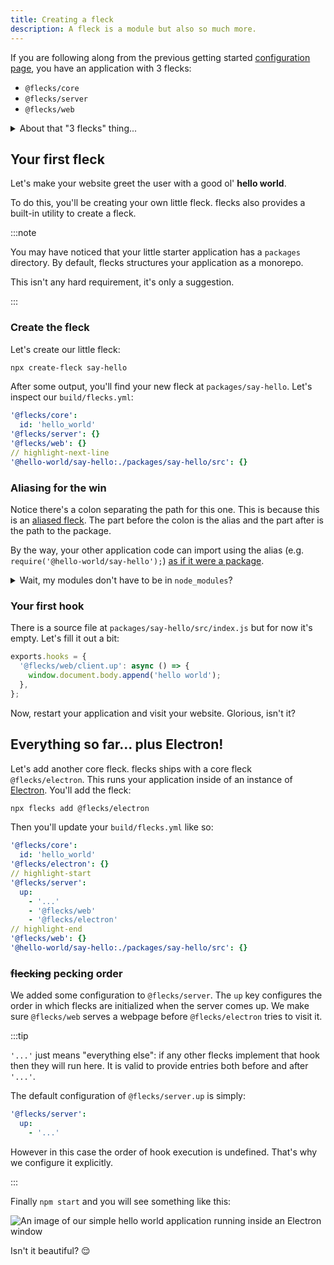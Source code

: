 ```yaml
---
title: Creating a fleck
description: A fleck is a module but also so much more.
---
```


If you are following along from the previous getting started
[configuration page](./configuration), you have an application with 3 flecks:

- `@flecks/core`
- `@flecks/server`
- `@flecks/web`

<details>
  <summary>About that "3 flecks" thing...</summary>

  Actually, your server application has 6 flecks at this point:

  - `@flecks/core`
  - `@flecks/core/server`
  - `@flecks/server`
  - `@flecks/server/server`
  - `@flecks/web`
  - `@flecks/web/server`

  flecks will load the `[...]/server` fleck under any fleck that is loaded on the server. This is
  also the case when using `@flecks/web` which will automatically load `[...]/client` flecks
  which are only loaded in the browser. We'll be exploring this specifically in the next section.
  If you're intersted in diving deeper, see [the platforms concept page](#todo).

  Some frameworks make it a little cheesier to work with isomorphic code, but the flecks
  philosophy is that visibility is believability: you'll have to be explicit about which code
  runs where.
</details>

## Your first fleck

Let's make your website greet the user with a good ol' **hello world**.

To do this, you'll be creating your own little fleck. flecks also provides a built-in utility to
create a fleck.

:::note

You may have noticed that your little starter application has a `packages` directory. By default,
flecks structures your application as a monorepo.

This isn't any hard requirement, it's only a suggestion.

:::

### Create the fleck

Let's create our little fleck:

```bash
npx create-fleck say-hello
```

After some output, you'll find your new fleck at `packages/say-hello`. Let's inspect our
`build/flecks.yml`:

```yml title="build/flecks.yml"
'@flecks/core':
  id: 'hello_world'
'@flecks/server': {}
'@flecks/web': {}
// highlight-next-line
'@hello-world/say-hello:./packages/say-hello/src': {}
```

### Aliasing for the win

Notice there's a colon separating the path for this one. This is because this is an
[aliased fleck](#todo). The part before the colon is the alias and the part after is the
path to the package.

By the way, your other application code can import using the alias (e.g.
`require('@hello-world/say-hello');`)
[as if it were a package](https://webpack.js.org/configuration/resolve/#resolvealias).

<details>
  <summary>Wait, my modules don't have to be in <code>node_modules</code>?</summary>

  Nope! When you're developing applications, it can be real nice to
  just pull in local source "packages". If you're wondering how this works, see
  [the alias concept page](#todo).

  That being said, sharing your packages on npm is a cool thing to do, so be rad and share your
  awesome flecks with the rest of us!

  :::warning

  You probably shouldn't do things like name an alias the same thing as a package that actually
  exists in your `node_modules` directory. This is mitigated if you use the default monorepo
  structure (unless your application name is identical to a monorepo organization that already
  exists on `npm`: don't do that).

  If you'd like to help define what happens in these edge cases you could
  always [submit a pull request](https://github.com/cha0s/flecks/compare). :smile:

  :::
</details>

### Your first hook

There is a source file at `packages/say-hello/src/index.js` but for now it's empty. Let's fill it
out a bit:

```javascript title="packages/say-hello/src/index.js"
exports.hooks = {
  '@flecks/web/client.up': async () => {
    window.document.body.append('hello world');
  },
};
```

Now, restart your application and visit your website. Glorious, isn't it?

## Everything so far... plus Electron!

Let's add another core fleck. flecks ships with a core fleck `@flecks/electron`. This runs your
application inside of an instance of [Electron](https://www.electronjs.org/). You'll add the fleck:

```bash
npx flecks add @flecks/electron
```

Then you'll update your `build/flecks.yml` like so:

```yml
'@flecks/core':
  id: 'hello_world'
'@flecks/electron': {}
// highlight-start
'@flecks/server':
  up:
    - '...'
    - '@flecks/web'
    - '@flecks/electron'
// highlight-end
'@flecks/web': {}
'@hello-world/say-hello:./packages/say-hello/src': {}
```

### ~~flecking~~ pecking order

We added some configuration to `@flecks/server`. The `up` key configures the order in which flecks
are initialized when the server comes up. We make sure `@flecks/web` serves a webpage before
`@flecks/electron` tries to visit it.

:::tip

`'...'` just means "everything else": if any other flecks implement that hook then they will run
here. It is valid to provide entries both before and after `'...'`.

The default configuration of
`@flecks/server.up` is simply:

```yml
'@flecks/server':
  up:
    - '...'
```

However in this case the order of hook execution is undefined. That's why we configure it
explicitly.

:::

Finally `npm start` and you will see something like this:

![An image of our simple hello world application running inside an Electron window](./flecks-electron.png)

Isn't it beautiful? :relieved:
